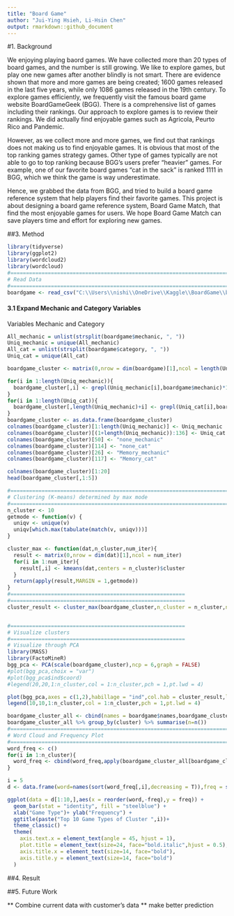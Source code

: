 ```yaml
---
title: "Board Game"
author: "Jui-Ying Hsieh, Li-Hsin Chen"
output: rmarkdown::github_document
---
```

#1. Background

We enjoying playing baord games. 
We have collected more than 20 types of board games, and the number is still growing.
We like to explore games, but play one new games after another blindly is not smart.
There are evidence shown that more and more games are being created; 1600 games released in the last five years, while only 1086 games released in the 19th century. 
To explore games efficiently, we frequently visit the famous board game website BoardGameGeek (BGG). 
There is a comprehensive list of games including their rankings.
Our approach to explore games is to review their rankings.
We did actually find enjoyable games such as Agricola, Peurto Rico and Pandemic. 

However, as we collect more and more games, we find out that rankings does not making us to find enjoyable games. 
It is obvious that most of the top ranking games strategy games.
Other type of games typically are not able to go to top ranking because BGG's users prefer "heavier" games.
For example, one of our favorite board games "cat in the sack" is ranked 1111 in BGG, which we think the game is way underestimate.

Hence, we grabbed the data from BGG, and tried to build a board game reference system that help players find their favorite games. 
This project is about designing a board game reference system, Board Game Match, that find the most enjoyable games for users.
We hope Board Game Match can save players time and effort for exploring new games.


##3. Method
```r
library(tidyverse)
library(ggplot2)
library(wordcloud2)
library(wordcloud)
#=========================================================================
# Read Data
#=========================================================================
boardgame <- read_csv("C:\\Users\\nishi\\OneDrive\\Kaggle\\BoardGame\\bgg_db_2018_01.csv")
```

#### 3.1 Expand Mechanic and Category Variables

Variables Mechanic and Category

```r
All_mechanic = unlist(strsplit(boardgame$mechanic, ", "))
Uniq_mechanic = unique(All_mechanic)
All_cat = unlist(strsplit(boardgame$category, ", "))
Uniq_cat = unique(All_cat)

boardgame_cluster <- matrix(0,nrow = dim(boardgame)[1],ncol = length(Uniq_mechanic)+length(Uniq_cat))

for(i in 1:length(Uniq_mechanic)){
  boardgame_cluster[,i] <- grepl(Uniq_mechanic[i],boardgame$mechanic)*1
}
for(i in 1:length(Uniq_cat)){
  boardgame_cluster[,length(Uniq_mechanic)+i] <- grepl(Uniq_cat[i],boardgame$category)*1
}
boardgame_cluster <- as.data.frame(boardgame_cluster)
colnames(boardgame_cluster)[1:length(Uniq_mechanic)] <- Uniq_mechanic
colnames(boardgame_cluster)[(1+length(Uniq_mechanic)):136] <- Uniq_cat
colnames(boardgame_cluster)[50] <- "none_mechanic"
colnames(boardgame_cluster)[114] <- "none_cat"
colnames(boardgame_cluster)[26] <- "Memory_mechanic"
colnames(boardgame_cluster)[117] <- "Memory_cat"
```

```r
colnames(boardgame_cluster)[1:20]
head(boardgame_cluster[,1:5])
```

```r
#=========================================================================
# Clustering (K-means) determined by max mode
#=========================================================================
n_cluster <- 10
getmode <- function(v) {
  uniqv <- unique(v)
  uniqv[which.max(tabulate(match(v, uniqv)))]
}

cluster_max <- function(dat,n_cluster,num_iter){
  result <- matrix(0,nrow = dim(dat)[1],ncol = num_iter)
  for(i in 1:num_iter){
    result[,i] <- kmeans(dat,centers = n_cluster)$cluster
  }
  return(apply(result,MARGIN = 1,getmode))
}
#========================================================
#========================================================
cluster_result <- cluster_max(boardgame_cluster,n_cluster = n_cluster,num_iter = 100)


#========================================================
# Visualize clusters
#========================================================
# Visualize through PCA
library(MASS)
library(FactoMineR)
bgg_pca <- PCA(scale(boardgame_cluster),ncp = 6,graph = FALSE)
#plot(bgg_pca,choix = "var")
#plot(bgg_pca$ind$coord)
#legend(20,20,1:n_cluster,col = 1:n_cluster,pch = 1,pt.lwd = 4)

plot(bgg_pca,axes = c(1,2),habillage = "ind",col.hab = cluster_result,label = "none")
legend(10,10,1:n_cluster,col = 1:n_cluster,pch = 1,pt.lwd = 4)

```

```r
boardgame_cluster_all <- cbind(names = boardgame$names,boardgame_cluster,cluster = cluster_result)
boardgame_cluster_all %>% group_by(cluster) %>% summarise(n=n())
#=========================================================================
# Word Cloud and Frequency Plot
#=========================================================================
word_freq <- c()
for(i in 1:n_cluster){
  word_freq <- cbind(word_freq,apply(boardgame_cluster_all[boardgame_cluster_all$cluster==i,-c(1,138)],2,sum))
}

i = 5
d <- data.frame(word=names(sort(word_freq[,i],decreasing = T)),freq = sort(word_freq[,i],decreasing = T))
```

```r
ggplot(data = d[1:10,],aes(x = reorder(word,-freq),y = freq)) + 
  geom_bar(stat = "identity", fill = "steelblue") +
  xlab("Game Type")+ ylab("Frequency") +
  ggtitle(paste("Top 10 Game Types of Cluster ",i))+
  theme_classic() +
  theme(
    axis.text.x = element_text(angle = 45, hjust = 1),
    plot.title = element_text(size=24, face="bold.italic",hjust = 0.5),
    axis.title.x = element_text(size=14, face="bold"),
    axis.title.y = element_text(size=14, face="bold")
  )

```

##4. Result

##5. Future Work

** Combine current data with customer's data **
make better prediction















